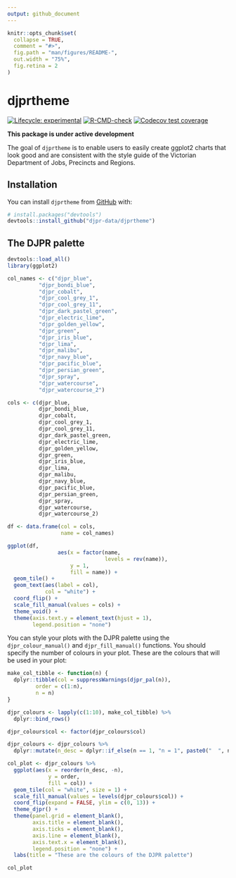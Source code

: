 ```yaml
---
output: github_document
---
```


<!-- README.md is generated from README.Rmd. Please edit that file -->

```r
knitr::opts_chunk$set(
  collapse = TRUE,
  comment = "#>",
  fig.path = "man/figures/README-",
  out.width = "75%",
  fig.retina = 2
)
```

# djprtheme


<!-- badges: start -->
[![Lifecycle: experimental](https://img.shields.io/badge/lifecycle-experimental-orange.svg)](https://lifecycle.r-lib.org/articles/stages.html#experimental)
[![R-CMD-check](https://github.com/djpr-data/djprtheme/workflows/R-CMD-check/badge.svg)](https://github.com/djpr-data/djprtheme/actions)
[![Codecov test coverage](https://codecov.io/gh/djpr-data/djprtheme/branch/main/graph/badge.svg)](https://codecov.io/gh/djpr-data/djprtheme?branch=main)
<!-- badges: end -->

**This package is under active development**

The goal of `djprtheme` is to enable users to easily create ggplot2 charts that
look good and are consistent with the style guide of the Victorian Department of
Jobs, Precincts and Regions.

## Installation

You can install `djprtheme` from [GitHub](https://github.com/) with:

``` r
# install.packages("devtools")
devtools::install_github("djpr-data/djprtheme")
```

## The DJPR palette

```r
devtools::load_all()
library(ggplot2)

col_names <- c("djpr_blue",
          "djpr_bondi_blue",
          "djpr_cobalt",
          "djpr_cool_grey_1",
          "djpr_cool_grey_11",
          "djpr_dark_pastel_green",
          "djpr_electric_lime",
          "djpr_golden_yellow",
          "djpr_green",
          "djpr_iris_blue",
          "djpr_lima",
          "djpr_malibu",
          "djpr_navy_blue",
          "djpr_pacific_blue",
          "djpr_persian_green",
          "djpr_spray",
          "djpr_watercourse",
          "djpr_watercourse_2")

cols <- c(djpr_blue,
          djpr_bondi_blue,
          djpr_cobalt,
          djpr_cool_grey_1,
          djpr_cool_grey_11,
          djpr_dark_pastel_green,
          djpr_electric_lime,
          djpr_golden_yellow,
          djpr_green,
          djpr_iris_blue,
          djpr_lima,
          djpr_malibu,
          djpr_navy_blue,
          djpr_pacific_blue,
          djpr_persian_green,
          djpr_spray,
          djpr_watercourse,
          djpr_watercourse_2)

df <- data.frame(col = cols,
                 name = col_names)

ggplot(df,
                aes(x = factor(name, 
                               levels = rev(name)),
                    y = 1,
                    fill = name)) +
  geom_tile() +
  geom_text(aes(label = col),
            col = "white") +
  coord_flip() +
  scale_fill_manual(values = cols) +
  theme_void() +
  theme(axis.text.y = element_text(hjust = 1),
        legend.position = "none")

```


You can style your plots with the DJPR palette using the `djpr_colour_manual()` and `djpr_fill_manual()` functions. You should specify the number of colours in your plot. These are the colours that will be used in your plot:

```r
make_col_tibble <- function(n) {
  dplyr::tibble(col = suppressWarnings(djpr_pal(n)),
         order = c(1:n),
         n = n)
}

djpr_colours <- lapply(c(1:10), make_col_tibble) %>%
  dplyr::bind_rows()

djpr_colours$col <- factor(djpr_colours$col)

djpr_colours <- djpr_colours %>%
  dplyr::mutate(n_desc = dplyr::if_else(n == 1, "n = 1", paste0("  ", n)))

col_plot <- djpr_colours %>%
  ggplot(aes(x = reorder(n_desc, -n), 
             y = order, 
             fill = col)) +
  geom_tile(col = "white", size = 1) +
  scale_fill_manual(values = levels(djpr_colours$col)) +
  coord_flip(expand = FALSE, ylim = c(0, 13)) +
  theme_djpr() +
  theme(panel.grid = element_blank(),
        axis.title = element_blank(),
        axis.ticks = element_blank(),
        axis.line = element_blank(),
        axis.text.x = element_blank(),
        legend.position = "none") +
  labs(title = "These are the colours of the DJPR palette")

col_plot
```
